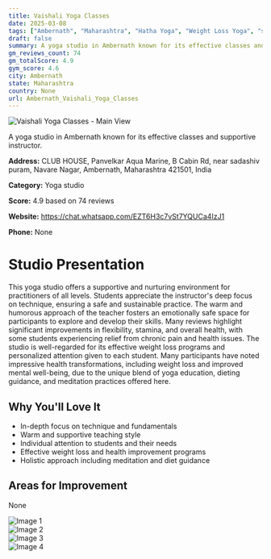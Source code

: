 ```yaml
---
title: Vaishali Yoga Classes
date: 2025-03-08
tags: ["Ambernath", "Maharashtra", "Hatha Yoga", "Weight Loss Yoga", "supportive atmosphere", "health improvement", "Ambernath"]  
draft: false
summary: A yoga studio in Ambernath known for its effective classes and supportive instructor.
gm_reviews_count: 74
gm_totalScore: 4.9
gym_score: 4.6
city: Ambernath
state: Maharashtra
country: None
url: Ambernath_Vaishali_Yoga_Classes
---
```


<div className="aspect-[16/9] relative my-8">
  <img 
    src="https://lh3.googleusercontent.com/p/AF1QipPDa2ooa7xHXeXqAsbFoDbY11sqljVTwP461Id9=w1920-h1080-k-no"
    alt="Vaishali Yoga Classes - Main View"
    className="object-cover absolute inset-0 w-full h-full rounded-lg"
  />
</div>

A yoga studio in Ambernath known for its effective classes and supportive instructor.

**Address:** CLUB HOUSE, Panvelkar Aqua Marine, B Cabin Rd, near sadashiv puram, Navare Nagar, Ambernath, Maharashtra 421501, India

**Category:** Yoga studio

**Score:** 4.9 based on 74 reviews

**Website:** https://chat.whatsapp.com/EZT6H3c7vSt7YQUCa4IzJ1

**Phone:** None

# Studio Presentation

This yoga studio offers a supportive and nurturing environment for practitioners of all levels. Students appreciate the instructor's deep focus on technique, ensuring a safe and sustainable practice. The warm and humorous approach of the teacher fosters an emotionally safe space for participants to explore and develop their skills. Many reviews highlight significant improvements in flexibility, stamina, and overall health, with some students experiencing relief from chronic pain and health issues.
The studio is well-regarded for its effective weight loss programs and personalized attention given to each student. Many participants have noted impressive health transformations, including weight loss and improved mental well-being, due to the unique blend of yoga education, dieting guidance, and meditation practices offered here.

## Why You'll Love It

- In-depth focus on technique and fundamentals
- Warm and supportive teaching style
- Individual attention to students and their needs
- Effective weight loss and health improvement programs
- Holistic approach including meditation and diet guidance

## Areas for Improvement

None

<div className="grid grid-cols-1 xl:grid-cols-2 gap-4 my-8">
<div className="aspect-[4/3] relative"><img src="https://lh3.googleusercontent.com/p/AF1QipMEJarHqRL4XHkBn6bsx6eIwb7oL1N3SBKZCuaB=w1920-h1080-k-no" alt="Image 1" className="object-cover absolute inset-0 w-full h-full rounded-lg" /></div>
<div className="aspect-[4/3] relative"><img src="https://lh5.googleusercontent.com/p/AF1QipORg-mG1_ym8ae3TklCLH5CbmWKxnEVH8bh-nsU=w1920-h1080-k-no" alt="Image 2" className="object-cover absolute inset-0 w-full h-full rounded-lg" /></div>
<div className="aspect-[4/3] relative"><img src="https://lh3.googleusercontent.com/p/AF1QipMnZ19qDUXqzIuKbh38a-kntRIcySJACzQB7AKX=w1920-h1080-k-no" alt="Image 3" className="object-cover absolute inset-0 w-full h-full rounded-lg" /></div>
<div className="aspect-[4/3] relative"><img src="https://lh5.googleusercontent.com/p/AF1QipNcsU5GAt_JwW-7_5IGU1HNTBUZu3LKPIncEUdw=w1920-h1080-k-no" alt="Image 4" className="object-cover absolute inset-0 w-full h-full rounded-lg" /></div>
</div>